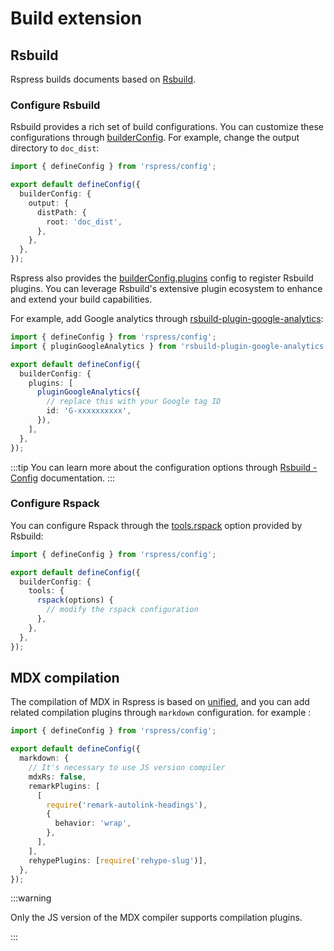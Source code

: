 # Build extension

## Rsbuild

Rspress builds documents based on [Rsbuild](https://github.com/web-infra-dev/rsbuild).

### Configure Rsbuild

Rsbuild provides a rich set of build configurations. You can customize these configurations through [builderConfig](/api/config/config-build.html#builderconfig). For example, change the output directory to `doc_dist`:

```ts title="rspress.config.ts"
import { defineConfig } from 'rspress/config';

export default defineConfig({
  builderConfig: {
    output: {
      distPath: {
        root: 'doc_dist',
      },
    },
  },
});
```

Rspress also provides the [builderConfig.plugins](/api/config/config-build#builderconfigplugins) config to register Rsbuild plugins. You can leverage Rsbuild's extensive plugin ecosystem to enhance and extend your build capabilities.

For example, add Google analytics through [rsbuild-plugin-google-analytics](https://github.com/rspack-contrib/rsbuild-plugin-google-analytics):

```ts title="rspress.config.ts"
import { defineConfig } from 'rspress/config';
import { pluginGoogleAnalytics } from 'rsbuild-plugin-google-analytics';

export default defineConfig({
  builderConfig: {
    plugins: [
      pluginGoogleAnalytics({
        // replace this with your Google tag ID
        id: 'G-xxxxxxxxxx',
      }),
    ],
  },
});
```

:::tip
You can learn more about the configuration options through [Rsbuild - Config](https://rsbuild.rs/config/) documentation.
:::

### Configure Rspack

You can configure Rspack through the [tools.rspack](https://rsbuild.rs/config/tools/rspack) option provided by Rsbuild:

```ts title="rspress.config.ts"
import { defineConfig } from 'rspress/config';

export default defineConfig({
  builderConfig: {
    tools: {
      rspack(options) {
        // modify the rspack configuration
      },
    },
  },
});
```

## MDX compilation

The compilation of MDX in Rspress is based on [unified](https://github.com/unifiedjs/unified), and you can add related compilation plugins through `markdown` configuration. for example
:

```ts title="rspress.config.ts"
import { defineConfig } from 'rspress/config';

export default defineConfig({
  markdown: {
    // It's necessary to use JS version compiler
    mdxRs: false,
    remarkPlugins: [
      [
        require('remark-autolink-headings'),
        {
          behavior: 'wrap',
        },
      ],
    ],
    rehypePlugins: [require('rehype-slug')],
  },
});
```

:::warning

Only the JS version of the MDX compiler supports compilation plugins.

:::
